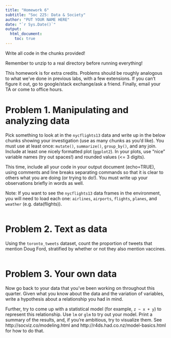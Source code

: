 ```yaml
---
title: "Homework 6"
subtitle: "Soc 225: Data & Society"
author: "PUT YOUR NAME HERE"
date: "`r Sys.Date()`"
output: 
  html_document:
    toc: true
---
```

Write all code in the chunks provided!

Remember to unzip to a real directory before running everything!

This homework is for extra credits. Problems should be roughly analogous to what we've done in previous labs, with a few extensions. If you can't figure it out, go to google/stack exchange/ask a friend. Finally, email your TA or come to office hours.

# Problem 1. Manipulating and analyzing data

Pick something to look at in the `nycflights13` data and write up in the below chunks showing your investigation (use as many chunks as you'd like). You must use at least once: `mutate()`, `summarize()`, `group_by()`, and any join. Include at least one nicely formatted plot (`ggplot2`). In your plots, use “nice” variable names (try out spaces!) and rounded values (<= 3 digits).

This time, include all your code in your output document (echo=TRUE), using comments and line breaks separating commands so that it is clear to others what you are doing (or trying to do!). You must write up your observations briefly in words as well.

Note: If you want to see the `nycflights13` data frames in the environment, you will need to load each one: `airlines`, `airports`, `flights`, `planes`, and `weather` (e.g. data(flights)).

```r

```


# Problem 2. Text as data

Using the `toronto_tweets` dataset, count the proportion of tweets that mention Doug Ford, stratified by whether or not they also mention vaccines.

```r

```

# Problem 3. Your own data

Now go back to your data that you've been working on throughout this quarter. Given what you know about the data and the variation of variables, write a hypothesis about a relationship you had in mind. 

Further, try to come up with a statistical model (for example, `z ~ x + y`) to represent this relationship. Use `lm` or `glm` to try out your model. Print a summary of the results, and, if you're ambitious, try to visualize them. See http://socviz.co/modeling.html and http://r4ds.had.co.nz/model-basics.html for how to do that.
